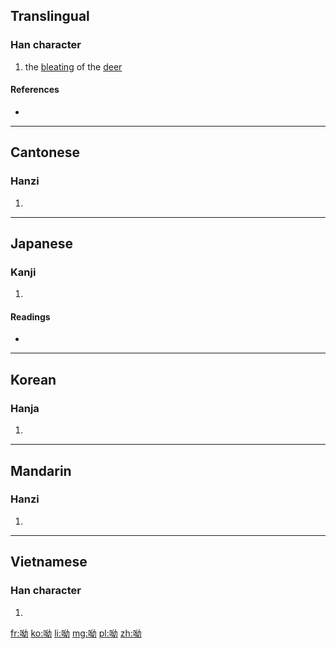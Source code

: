 ==Translingual==

===Han character===
{{Han char|rn=30|rad=口|as=05|sn=8|four=6402<sub>7</sub>|canj=口女戈尸 (RVIS)|ids=⿰[[口]][[幼]]}}

# the [[bleat]]ing of the [[deer]]

====References====
* {{Han ref|kx=0181.320|dkj=03437|dj=0400.010|hdz=10610.100|uh=5466|ud=21606|bh=CBE7|bd=52199}}

----

==Cantonese==

===Hanzi===
{{yue-hanzi|jyut=|y=yau1}}

# {{defn|lang=yue|sort=口05}}

----

==Japanese==

===Kanji===
{{ja-kanji|grade=|rs=口05}}

# {{defn|lang=ja|sort=口05}}

====Readings====
* {{ja-readings|on=[[いう]] (iu), [[ゆ]] (yu), [[あう]] (au), [[えう]] (eu)|kun=[[むせぶ]] (musebu), [[さけぶ]] (sakebu)}}

----

==Korean==

===Hanja===
{{ko-hanja|hangeul=유|rv=yu|mr=yu}}

# {{defn|lang=ko|sort=口05}}

----

==Mandarin==

===Hanzi===
{{cmn-hanzi|pin=[[chè]] ([[che4]]), [[yōu]] ([[you1]])|wg=ch'e<sup>4</sup>, yu<sup>1</sup>}}

# {{defn|lang=cmn|sort=口05}}

----

==Vietnamese==

===Han character===
{{vi-hantu|[[u]], [[ạo]], [[ao]], [[ào]]|rs=口05}}

# {{defn|lang=vi|sort=口05}}

[[fr:呦]]
[[ko:呦]]
[[li:呦]]
[[mg:呦]]
[[pl:呦]]
[[zh:呦]]